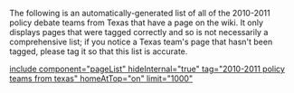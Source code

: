 The following is an automatically-generated list of all of the 2010-2011 policy debate teams from Texas that have a page on the wiki. It only displays pages that were tagged correctly and so is not necessarily a comprehensive list; if you notice a Texas team's page that hasn't been tagged, please tag it so that this list is accurate.

[[include component="pageList" hideInternal="true" tag="2010-2011 policy teams from texas" homeAtTop="on" limit="1000" ]]